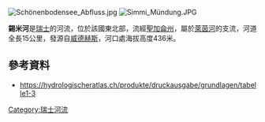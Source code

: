 {{Coord|47|12|51.4|N|9|29|12|E|display=title}}
[[Image:Schönenbodensee_Abfluss.jpg|right]]
[[Image:Simmi_Mündung.JPG|right]]

'''錫米河'''是[[瑞士|瑞士]]的河流，位於該國東北部，流經[[聖加侖州|聖加侖州]]，屬於[[萊茵河|萊茵河]]的支流，河道全長15公里，發源自[[威德赫斯|威德赫斯]]，河口處海拔高度436米。

==參考資料==
* https://hydrologischeratlas.ch/produkte/druckausgabe/grundlagen/tabelle1-3 {{Wayback|url=https://hydrologischeratlas.ch/produkte/druckausgabe/grundlagen/tabelle1-3 |date=20201010102858 }}

{{Switzerland-geo-stub}}
[[Category:瑞士河流|Category:瑞士河流]]